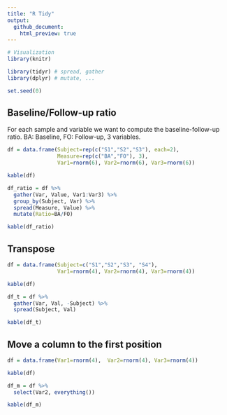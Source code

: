```yaml
---
title: "R Tidy"
output:
  github_document:
    html_preview: true
---
```


```r
# Visualization
library(knitr) 

library(tidyr) # spread, gather
library(dplyr) # mutate, ...

set.seed(0)
```
  
## Baseline/Follow-up ratio
For each sample and variable we want to compute the baseline-follow-up ratio.
BA: Baseline, FO: Follow-up, 3 variables.

```r
df = data.frame(Subject=rep(c("S1","S2","S3"), each=2),
                Measure=rep(c("BA","FO"), 3),
                Var1=rnorm(6), Var2=rnorm(6), Var3=rnorm(6))

kable(df)
```

```r
df_ratio = df %>% 
  gather(Var, Value, Var1:Var3) %>%
  group_by(Subject, Var) %>%
  spread(Measure, Value) %>%
  mutate(Ratio=BA/FO)

kable(df_ratio)
```

## Transpose
```r
df = data.frame(Subject=c("S1","S2","S3", "S4"),
                Var1=rnorm(4), Var2=rnorm(4), Var3=rnorm(4))

kable(df)
```
```r
df_t = df %>% 
  gather(Var, Val, -Subject) %>% 
  spread(Subject, Val)

kable(df_t)
```

## Move a column to the first position

```r
df = data.frame(Var1=rnorm(4),  Var2=rnorm(4), Var3=rnorm(4))

kable(df)
```
```r
df_m = df %>% 
  select(Var2, everything())

kable(df_m)
```


